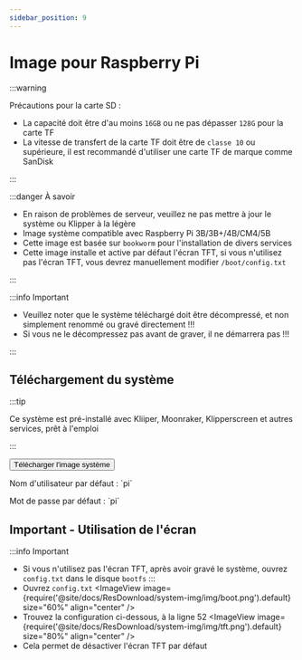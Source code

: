 ```yaml
---
sidebar_position: 9
---
```







# Image pour Raspberry Pi


  :::warning

  Précautions pour la carte SD :

  * La capacité doit être d'au moins `16GB` ou ne pas dépasser `128G` pour la carte TF
  * La vitesse de transfert de la carte TF doit être de `classe 10` ou supérieure, il est recommandé d'utiliser une carte TF de marque comme SanDisk

  :::

  :::danger À savoir

  * En raison de problèmes de serveur, veuillez ne pas mettre à jour le système ou Klipper à la légère
  * Image système compatible avec Raspberry Pi 3B/3B+/4B/CM4/5B
  * Cette image est basée sur `bookworm` pour l'installation de divers services
  * Cette image installe et active par défaut l'écran TFT, si vous n'utilisez pas l'écran TFT, vous devrez manuellement modifier `/boot/config.txt`

  :::

  :::info Important

  * Veuillez noter que le système téléchargé doit être décompressé, et non simplement renommé ou gravé directement !!!
  * Si vous ne le décompressez pas avant de graver, il ne démarrera pas !!!

  :::


## Téléchargement du système

  <Tabs>
    <TabItem value="flyos" label="Image pour Raspberry Pi" default>

  :::tip

  Ce système est pré-installé avec Kliiper, Moonraker, Klipperscreen et autres services, prêt à l'emploi

  :::

  <Button variant="contained" disableElevation href="https://cdn.mellow.klipper.cn/IMG/Beta/RPI-TFT-IMG-new.img.xz">Télécharger l'image système</Button>

  <Tabs>
  <TabItem value="fly" label="Utilisateur normal" default>
  <p>Nom d'utilisateur par défaut : `pi`</p>
  <p>Mot de passe par défaut : `pi`</p>
    </TabItem>
  </Tabs>
    </TabItem>
  </Tabs>

## Important - Utilisation de l'écran
  :::info Important
  * Si vous n'utilisez pas l'écran TFT, après avoir gravé le système, ouvrez `config.txt` dans le disque `bootfs`
  :::
  * Ouvrez `config.txt`
    <ImageView image={require('@site/docs/ResDownload/system-img/img/boot.png').default} size="60%" align="center" />
  * Trouvez la configuration ci-dessous, à la ligne 52
    <ImageView image={require('@site/docs/ResDownload/system-img/img/tft.png').default} size="80%" align="center" />
  * Cela permet de désactiver l'écran TFT par défaut